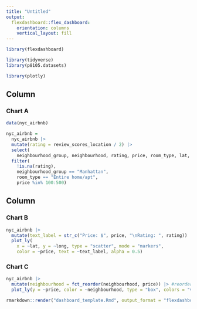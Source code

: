 ```yaml
---
title: "Untitled"
output: 
  flexdashboard::flex_dashboard:
    orientation: columns
    vertical_layout: fill
---
```


```r
library(flexdashboard)

library(tidyverse)
library(p8105.datasets)

library(plotly)
```

Column {data-width=650}
-----------------------------------------------------------------------

### Chart A

```r
data(nyc_airbnb)

nyc_airbnb = 
  nyc_airbnb |> 
  mutate(rating = review_scores_location / 2) |>
  select(
    neighbourhood_group, neighbourhood, rating, price, room_type, lat, long) |>
  filter(
    !is.na(rating), 
    neighbourhood_group == "Manhattan",
    room_type == "Entire home/apt",
    price %in% 100:500)
```

Column {data-width=350}
-----------------------------------------------------------------------

### Chart B

```r
nyc_airbnb |>
  mutate(text_label = str_c("Price: $", price, "\nRating: ", rating)) |>  # \n is a line break
  plot_ly(
    x = ~lat, y = ~long, type = "scatter", mode = "markers",
    color = ~price, text = ~text_label, alpha = 0.5)
```

### Chart C

```r
nyc_airbnb |> 
  mutate(neighbourhood = fct_reorder(neighbourhood, price)) |> #reorder neighborhood based on price
  plot_ly(y = ~price, color = ~neighbourhood, type = "box", colors = "viridis")
```

```r
rmarkdown::render("dashboard_template.Rmd", output_format = "flexdashboard::flex_dashboard")
```

